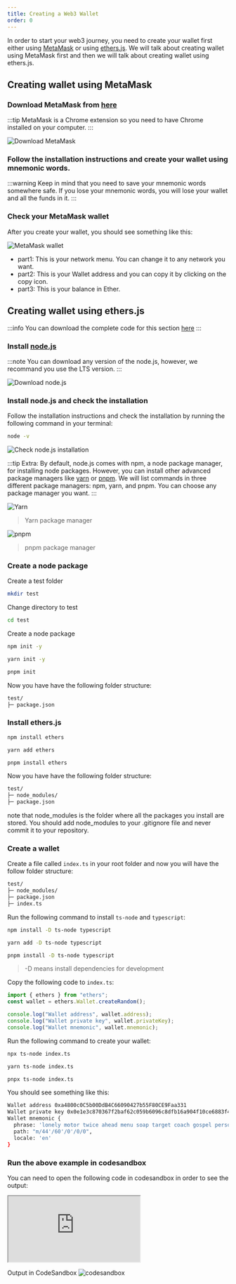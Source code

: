 ```yaml
---
title: Creating a Web3 Wallet
order: 0
---
```



In order to start your web3 journey, you need to create your wallet first either using [MetaMask](https://metamask.io/) or using [ethers.js](https://docs.ethers.io/v5/). We will talk about creating wallet using MetaMask first and then we will talk about creating wallet using ethers.js.

## Creating wallet using MetaMask

### Download MetaMask from [here](https://metamask.io/)

:::tip
MetaMask is a Chrome extension so you need to have Chrome installed on your computer.
:::

![Download MetaMask](./images/metamask1.png)

### Follow the installation instructions and create your wallet using mnemonic words.

:::warning
Keep in mind that you need to save your mnemonic words somewhere safe. If you lose your mnemonic words, you will lose your wallet and all the funds in it.
:::

### Check your MetaMask wallet

After you create your wallet, you should see something like this:

![MetaMask wallet](./images/metamask2.png)

- part1: This is your network menu. You can change it to any network you want.
- part2: This is your Wallet address and you can copy it by clicking on the copy icon.
- part3: This is your balance in Ether.

## Creating wallet using ethers.js

:::info
You can download the complete code for this section [here](https://files.etdchain.net/setup_wallet_sample_code.zip)
:::

### Install [node.js](https://nodejs.org/en/)

:::note
You can download any version of the node.js, however, we recommand you use the LTS version.
:::

![Download node.js](./images/ethersjs1.png)

### Install node.js and check the installation

Follow the installation instructions and check the installation by running the following command in your terminal:

```bash
node -v
```

![Check node.js installation](./images/ethersjs2.png)

:::tip
Extra: By default, node.js comes with npm, a node package manager, for installing node packages. However, you can install other advanced package managers like [yarn](https://yarnpkg.com/) or [pnpm](https://pnpm.io/). We will list commands in three different package managers: npm, yarn, and pnpm. You can choose any package manager you want.
:::

![Yarn](./images/ethersjs3.png)

> Yarn package manager

![pnpm](./images/ethersjs4.png)

> pnpm package manager

### Create a node package

<InstallNodeTerminal />

Create a test folder

```bash
mkdir test
```

Change directory to test

```bash
cd test
```

Create a node package

<Tabs>
<TabItem value="npm" label="Npm">

```bash
npm init -y
```

<NpmInitTerminal />

</TabItem>
<TabItem value="yarn" label="Yarn">

```bash
yarn init -y
```

<YarnInitTerminal />

</TabItem>
<TabItem value="pnpm" label="Pnpm">

```bash
pnpm init
```

<PnpmInitTerminal />

</TabItem>
</Tabs>

Now you have have the following folder structure:

```bash
test/
├─ package.json
```

### Install ethers.js

<Tabs>
<TabItem value="npm" label="Npm">

```bash
npm install ethers
```

</TabItem>
<TabItem value="yarn" label="Yarn">

```bash
yarn add ethers
```

</TabItem>
<TabItem value="pnpm" label="Pnpm">

```bash
pnpm install ethers
```

</TabItem>
</Tabs>

Now you have have the following folder structure:

```bash
test/
├─ node_modules/
├─ package.json
```

note that node_modules is the folder where all the packages you install are stored.
You should add node_modules to your .gitignore file and never commit it to your repository.

### Create a wallet

Create a file called `index.ts` in your root folder and now you will have the follow folder structure:

```bash
test/
├─ node_modules/
├─ package.json
├─ index.ts
```

Run the following command to install `ts-node` and `typescript`:

<Tabs>
<TabItem value="npm" label="Npm">

```bash
npm install -D ts-node typescript
```

</TabItem>
<TabItem value="yarn" label="Yarn">

```bash
yarn add -D ts-node typescript
```

</TabItem>
<TabItem value="pnpm" label="Pnpm">

```bash
pnpm install -D ts-node typescript
```

</TabItem>
</Tabs>

> -D means install dependencies for development

Copy the following code to `index.ts`:

```typescript
import { ethers } from "ethers";
const wallet = ethers.Wallet.createRandom();

console.log("Wallet address", wallet.address);
console.log("Wallet private key", wallet.privateKey);
console.log("Wallet mnemonic", wallet.mnemonic);
```

Run the following command to create your wallet:

<Tabs>
<TabItem value="npm" label="Npm">

```bash
npx ts-node index.ts
```

</TabItem>
<TabItem value="yarn" label="Yarn">

```bash
yarn ts-node index.ts
```

</TabItem>

<TabItem value="pnpm" label="Pnpm">

```bash
pnpx ts-node index.ts
```

</TabItem>
</Tabs>

You should see something like this:

```bash
Wallet address 0xa4800c0C5b00DdB4C66090427b55F80CE9Faa331
Wallet private key 0x0e1e3c870367f2baf62c059b6096c8dfb16a904f10ce6883f464500f7fa187a7
Wallet mnemonic {
  phrase: 'lonely motor twice ahead menu soap target coach gospel person table hamster',
  path: "m/44'/60'/0'/0/0",
  locale: 'en'
}
```

### Run the above example in codesandbox

You can need to open the following code in codesandbox in order to see the output:

<iframe
  src="https://codesandbox.io/embed/web3-wallet-u80k0s?fontsize=14&hidenavigation=1&theme=dark&view=editor"
  style={{
    width: "100%",
    height: "500px",
    border: "0",
    borderRadius: "4px",
    overflow: "hidden",
  }}
  title="Web3 wallet"
  allow="accelerometer; ambient-light-sensor; camera; encrypted-media; geolocation; gyroscope; hid; microphone; midi; payment; usb; vr; xr-spatial-tracking"
  sandbox="allow-forms allow-modals allow-popups allow-presentation allow-same-origin allow-scripts"
></iframe>

Output in CodeSandbox
![codesandbox](./images/ethersjs8.png)
